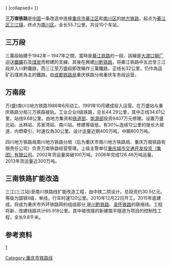 {{Unreferenced|time=2018-09-29T03:34:24+00:00}}
{{Infobox rail system-route
|rail_name=三南铁路
|other_name=
|banner_color=blue
|image= 万盛 - panoramio.jpg
|caption=
|system_map=
|mapimage_width=
|map_bgcolor=
|code_name=
|locale={{PRC}}[[重庆市|重庆市]]
|service_type=普速铁路
|network=
|start=
|open_operation=1947年
|end_operation=
|operation_note=
|system_length=千米
|length_in_operation=
|total_length= 
|line_title=线路
|lines=单线铁路
|stations=
|route_title=线路
|main_route=
|secondary_route=
|branch_route=
|standard=国铁II级
|main_stations=
|ridership=
|fleet_size=
|max_speed= 120km/h 
|track_gauge=准轨
|min_radius= 一般1200m，困难800m
|max_grade= 6‰ 加力坡13‰
|block_signal=继电半自动
|electrified=是
|depot=
|operator= [[重庆万南铁路有限责任公司|重庆万南铁路有限责任公司]]、[[重庆铁路分局|重庆铁路分局]][[重庆车务段|重庆车务段]]
|franchise=
|hq=
|key_person=
|website=
|route_map=
{{BS-table3}}
{{BS5||CONTgq|ABZq+l|BHFq|CONTfq||[[三江站|三江]]|{{RoutemapRoute||[[川黔铁路|川黔线]][[重庆站|重庆]]方向|Ricon=r}}}}
{{BS3||HST|||[[干坝子站|干坝子]]|| 10 Km}}
{{BS3||HST|||[[温塘站|温塘]]||20 Km}}
{{BS3||BHF|||[[谷口河站|谷口河]]||24 Km}}
{{BS3||HST|||[[万盛站|万盛]]||32 Km}}
{{BS3||HST|||[[万盛北站|万盛北]]||35 Km}}
{{BS3||HST|||[[丛林站|丛林]]||44 Km}}
{{BS3||HST|||[[苏家湾站|苏家湾]]||54 Km}}
{{BS3||BHF|||[[南川站|南川]]||67 Km}}
{{BS3||CONTf|||[[南涪铁路|南涪铁路]]|[[涪陵站|涪陵]]方向|Ricon=d|}}
{{!}}}
|collapsed=
}}

'''三万南铁路'''是[[中国|中国]]一条改造中连接[[重庆市|重庆市]][[綦江区|綦江区]]和[[南川区|南川区]]的[[地方铁路|地方铁路]]，起点为[[綦江区|綦江区]][[三江镇|三江镇]]，终点为[[南川区|南川区]]。全长55.7公里。共设10个车站。

==三万段==
三萬段始建于1942年－1947年之間，當時是[[綦江铁路|綦江铁路]]的一段，該線是[[大渡口钢厂|大渡口钢厂]]运送[[鐵礦|鐵礦]]石及[[煤炭|煤炭]]而修建的支線，其後在興建[[川黔铁路|川黔铁路]]，将綦江铁路中五岔至三江段并入川黔鐵路，而三江至万盛段即改稱作三萬鐵路，正线长32公里，仍作為运矿石煤炭為主的鐵路。由[[成都铁路局|成都铁路局]]重庆铁路分局重庆车务段运营。
==万南段==
万(盛)南(川)地方铁路1986年6月动工，1991年10月建成投入运营。在万盛站与重庆铁路分局三万铁路接轨。工业企业Ⅱ级铁路，总长44.29公里，其中正线34.61公里，站线9.68公里。由地方集资和[[中华人民共和国铁道部|铁道部]]、[[中华人民共和国能源部|能源部]]投资9407万元修建。设置万盛北站、丛林站、苏家湾站、南川站。修建等级低，有30‰连续12公里的陡长大坡道，内燃牵引，时速仅為30公里。设计运量近期400万吨，中期800万吨。

四川地方铁路局南川地方铁路分局（后为重庆市南川地方铁路局、重庆万南铁路有限责任公司）负责万南铁路经营管理。上级主管单位[[重庆城市交通开发投资（集团）有限公司|重庆城市交通开发投资（集团）有限公司]]。2002年货运量突破100万吨。2006年完成126.46万吨运量。2013年货运量近300万吨。
==三南铁路扩能改造==
三江(三江站)至南川铁路线扩能改造工程，由中铁二院设计。总投资约30.5亿元。等级为国铁II级，单线，行车时速120公里。2010年12月22日开工。2015年底建成。将成为重庆市外环铁路网的组成部分,是[[川黔铁路|川黔铁路]]、[[渝怀铁路|渝怀铁路]]的联络线。工程将新、改建线路共计65.918公里。其中坡改隧的新建南平隧道为项目的控制性工程，全长9.8千米。


== 参考资料 ==
{{reflist}}
[http://webcache.googleusercontent.com/search?q=cache:7qP6hcecX2wJ:www.ccpc.cq.cn/home/index/more/u/jygk/id/211956.html+&cd=19&hl=zh-CN&ct=clnk&gl=us]
{{三万南铁路|nocat}}
{{重庆铁路}}
{{中国铁路}}
[[Category:重庆市铁路线|Category:重庆市铁路线]]